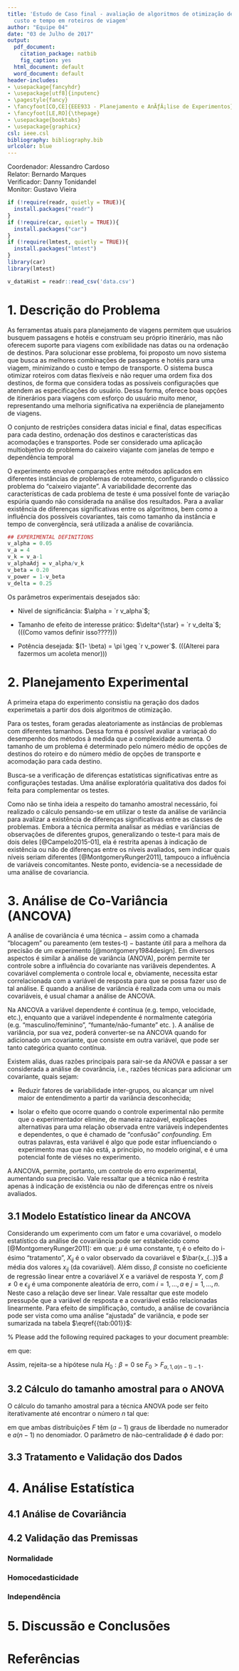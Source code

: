 ```yaml
---
title: 'Estudo de Caso final - avaliação de algoritmos de otimização de
  custo e tempo em roteiros de viagem'
author: "Equipe 04"
date: "03 de Julho de 2017"
output:
  pdf_document:
    citation_package: natbib
    fig_caption: yes
  html_document: default
  word_document: default
header-includes:
- \usepackage{fancyhdr}
- \usepackage[utf8]{inputenc}
- \pagestyle{fancy}
- \fancyfoot[CO,CE]{EEE933 - Planejamento e AnÃƒÂ¡lise de Experimentos}
- \fancyfoot[LE,RO]{\thepage}
- \usepackage{booktabs}
- \usepackage{graphicx}
csl: ieee.csl
bibliography: bibliography.bib
urlcolor: blue
---  
```

Coordenador: Alessandro Cardoso    
Relator: Bernardo Marques   
Verificador: Danny Tonidandel   
Monitor: Gustavo Vieira

```r
if (!require(readr, quietly = TRUE)){
  install.packages("readr")
}
if (!require(car, quietly = TRUE)){
  install.packages("car")
}
if (!require(lmtest, quietly = TRUE)){
  install.packages("lmtest")
}
library(car)
library(lmtest)

v_dataHist = readr::read_csv('data.csv')
```

# 1. Descrição do Problema
As ferramentas atuais para planejamento de viagens permitem que usuários busquem passagens e hotéis e construam seu próprio itinerário, mas não oferecem suporte para viagens com exibilidade nas datas ou na ordenação de destinos. Para solucionar esse problema, foi proposto um novo sistema que busca as melhores combinações de passagens e hotéis para uma viagem, minimizando o custo e tempo de transporte. O sistema busca otimizar roteiros com datas flexíveis e não requer uma ordem fixa dos destinos, de forma que considera todas as possíveis configurações que atendem as especificações do usuário. Dessa forma, oferece boas opções de itinerários para viagens com esforço do usuário muito menor, representando uma melhoria significativa na experiência de planejamento de viagens.

O conjunto de restrições considera datas inicial e final, datas específicas para cada destino, ordenação dos destinos e características das acomodações e transportes. Pode ser considerado uma aplicação multiobjetivo do problema do caixeiro viajante com janelas de tempo e dependência temporal

O experimento envolve comparações entre métodos aplicados em diferentes instâncias de problemas de roteamento, configurando o clássico problema do "caixeiro viajante". A variabilidade decorrente das características de cada problema de teste é uma possível fonte de variação espúria quando não considerada na análise dos resultados. Para a avaliar existência de diferenças significativas entre os algoritmos, bem como a influência dos possíveis covariantes, tais como tamanho da instância e tempo de convergência, será utilizada a análise de covariância.

```r
## EXPERIMENTAL DEFINITIONS
v_alpha = 0.05
v_a = 4
v_k = v_a-1
v_alphaAdj = v_alpha/v_k
v_beta = 0.20
v_power = 1-v_beta
v_delta = 0.25
```
Os parâmetros experimentais desejados são:

* Nível de significância: $\alpha = `r v_alpha`$;

* Tamanho de efeito de interesse prático: $\delta^{\star} = `r v_delta`$;
(((Como vamos definir isso????)))

* Potência desejada: $(1- \beta) = \pi \geq `r v_power`$.
(((Alterei para fazermos um acoleta menor)))

# 2. Planejamento Experimental
A primeira etapa do experimento consistiu na geração dos dados experimetais a partir dos dois algoritmos de otimização.

Para os testes, foram geradas aleatoriamente as instâncias de problemas com diferentes tamanhos. Dessa forma é possível avaliar a variaçaõ do desempenho dos métodos à medida que a complexidade aumenta. O tamanho de um problema é determinado pelo número médio de opções de destinos do roteiro e do número médio de opções de transporte e acomodação para cada destino.

Busca-se a verificação de diferenças estatísticas significativas entre as configurações testadas. Uma análise exploratória qualitativa dos dados foi feita para complementar os testes. 

Como não se tinha ideia a respeito do tamanho amostral necessário, foi realizado o cálculo pensando-se em utilizar o teste da análise de variância para avalizar a existência de diferenças significativas entre as classes de problemas. Embora a técnica permita analisar as médias e variâncias de observações de diferentes grupos, generalizando o teste-t para mais de dois deles [@Campelo2015-01], ela é restrita apenas à indicação de existência ou não de diferenças entre os níveis avaliados, sem indicar quais níveis seriam diferentes [@MontgomeryRunger2011], tampouco a influência de variáveis concomitantes.  Neste ponto, evidencia-se a necessidade de uma análise de covariancia.

# 3. Análise de Co-Variância (ANCOVA)
A análise de covariância é uma técnica $-$ assim como a chamada "blocagem" ou pareamento (em testes-t) $-$ bastante útil para a melhora da precisão de um experimento [@montgomery1984design]. Em diversos aspectos é similar à análise de variância (ANOVA), porém permite ter controle sobre a influência do covariante nas variâveis dependentes. A covariável complementa o controle local e, obviamente, necessita estar correlacionada com a variável de resposta para que se possa fazer uso de tal análise. E quando a análise de variância é realizada com uma ou mais covariáveis, é usual chamar a análise de ANCOVA.

Na ANCOVA a variável dependente é contínua (e.g. tempo, velocidade, etc.), enquanto que a variável independente é normalmente categória (e.g. "masculino/feminino", "fumante/não-fumante" etc. ). A análise de variância, por sua vez, poderá converter-se na ANCOVA quando for adicionado um covariante, que consiste em outra variável, que pode ser tanto categórica quanto contínua. 

Existem aliás, duas razões principais para sair-se da ANOVA e passar a ser considerada a análise de covarância, i.e., razões técnicas para adicionar um covariante, quais sejam:

* Reduzir fatores de variabilidade inter-grupos, ou alcançar um nível maior de entendimento a partir da variância desconhecida;

* Isolar o efeito que ocorre quando o controle experimental não permite que o experimentador elimine, de maneira razoável, explicações alternativas para uma relação observada entre variáveis independentes e dependentes, o que é chamado de "confusão" _confounding_. Em outras palavras, esta variável é algo que pode estar influenciando o experimento mas que não está, a principio, no modelo original, e é uma potencial fonte de viéses no experimento.

A ANCOVA, permite, portanto, um controle do erro experimental, aumentando sua precisão. Vale ressaltar que a técnica não é restrita apenas à indicação de existência ou não de diferenças entre os níveis avaliados.

## 3.1 Modelo Estatístico linear da ANCOVA

Considerando um experimento com um fator e uma covariável, o modelo estatístico da análise de covariância pode ser estabelecido como [@MontgomeryRunger2011]:
\begin{equation}
y_{ij} = \mu + \tau_{i} + \beta (x_{ij}- \bar{x_{..}}) + \epsilon_{ij} \,,
\label{eq:001}
\end{equation}
em que:
$\mu$ é uma constante, $\tau_{i}$ é o efeito do i-ésimo "tratamento", $X_{ij}$ é o valor observado da covariável e $\bar{x_{..}}$ a média dos valores $x_{ij}$ (da covariável). Além disso, $\beta$ consiste no coeficiente de regressão linear entre a covariável $X$ e a variável de resposta $Y$, com $\beta \neq 0$ e $\epsilon_{ij}$ é uma componente aleatória de erro, com $i = 1, \ldots , a$ e $j = 1, \ldots , n$. Neste caso a relação deve ser linear. Vale ressaltar que este modelo pressupõe que a variável de resposta e a covariável estão relacionadas linearmente. Para efeito de simplificação, contudo, a análise de covariância pode ser vista como uma análise "ajustada" de variância, e pode ser sumarizada na tabela $\eqref{{tab:001}}$:

% Please add the following required packages to your document preamble:

\begin{table}[]
\centering
\caption{ANCOVA como um ``modelo ajustado'' da ANOVA.}
\label{tab:001}
\resizebox{\textwidth}{!}{%
\begin{tabular}{@{}|l|c|c|c|c|@{}}
\toprule
\textbf{Fontes de variação} & \textbf{$\sum$ de quadrados}                                                                                        & \textbf{Graus de Lib} & \textbf{média quadrática}    & \textbf{$F_{0}$}                             \\ \midrule
\textbf{regressão}          & $(S_{xy}/S_{xx})$                                                                                                   & $1$                   &                              &                                              \\ \midrule
\textbf{Tratamentos}        & \begin{tabular}[c]{@{}c@{}}$SS'_{E}- SS_{E} - $\\ $(S_{xy})^{2}/S_{xx} - [E_{yy}-(E_{xy})^{2}/E_{xx}]$\end{tabular} & $a-1$                 & $\frac{SS'_{E}-SS_{E}}{a-1}$ & $\frac{1}{MS_{E}}\frac{SS'_{E}-SS_{E}}{a-1}$ \\ \midrule
\textbf{Erro}               & $SS_{E} = E_{yy}-(E_{xy})^{2}/E_{xx}$                                                                               & $a(n-1)-1$            & $\frac{SS_{E}}{a(n-1)-1}$    &                                              \\ \midrule
\textbf{Total}              & S\_\{yy\}                                                                                                           & $an-1$                &                              &                                              \\ \bottomrule
\end{tabular}%
}
\end{table}

em que:
\begin{eqnarray}
S_{yy} &=& \sum \limits_{i=1}^{a} \sum \limits_{j=1}^{n} {y_{ij}^{2}}- \frac{y_{..}^{2}}{an}  \,, \label{eq:002} \\
S_{xx} &=& \sum \limits_{i=1}^{a} \sum \limits_{j=1}^{n}  {x_{i.}^{2}}- \frac{x_{..}^{2}}{an} \,, \label{eq:003} \\
S_{xy} &=& \sum \limits_{i=1}^{a} \sum \limits_{j=1}^{n}  x_{ij}y_{ij} - \frac{(x_{..})(y_{..})}{an} \,, \label{eq:004} \\
T_{yy} &=& \frac{1}{n} \sum \limits_{i=1}^{a} {y_{i.}^{2}}- \frac{y_{..}^{2}}{an} \,, \label{eq:005} \\
T_{xx} &=& \frac{1}{n} \sum \limits_{i=1}^{a}  {x_{i.}^{2}}- \frac{x_{..}^{2}}{an} \,, \label{eq:006} \\
T_{xy} &=& \frac{1}{n}  \sum \limits_{i=1}^{a}  x_{i.}y_{i.} - \frac{(x_{..})(y_{..})}{an}     \,, \label{eq:007} \\
E_{yy} &=& S_{yy}-T_{yy}\,, \label{eq:008} \\
E_{xx} &=& S_{xx} - T_{xx}\,, \label{eq:009} \\
E_{xy} &=& S_{xy} - T_{xy}\,. \label{eq:010}
\end{eqnarray}

Assim, rejeita-se a hipótese nula $H_{0}: \beta=0$ se $F_{0}> F_{\alpha , 1, a(n-1)-1} \,.$

## 3.2 Cálculo do tamanho amostral para o ANOVA

O cálculo do tamanho amostral para a técnica ANOVA pode ser feito iterativamente até encontrar o número $n$ tal que:

\begin{equation}
F_{(1-\alpha)}=F_{\beta;\phi} \,,
\label{eq:06}
\end{equation}

em que ambas distribuições $F$ têm $(a-1)$ graus de liberdade no numerador e $a(n-1)$ no denomiador. O parâmetro de não-centralidade $\phi$ é dado por:

## 3.3 Tratamento e Validação dos Dados

# 4. Análise Estatística

## 4.1 Análise de Covariância

## 4.2 Validação das Premissas

### Normalidade

### Homocedasticidade

### Independência

# 5. Discussão e Conclusões

# Referências